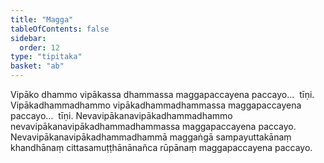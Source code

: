```yaml
---
title: "Magga"
tableOfContents: false
sidebar:
  order: 12
type: "tipitaka"
basket: "ab"
---
```



<DynamicBreadcrumb />

<Division number="113">

<Paragraph number="2380">
Vipāko dhammo vipākassa dhammassa maggapaccayena paccayo…  tīṇi. Vipākadhammadhammo vipākadhammadhammassa maggapaccayena paccayo…  tīṇi. Nevavipākanavipākadhammadhammo nevavipākanavipākadhammadhammassa maggapaccayena paccayo. Nevavipākanavipākadhammadhammā maggaṅgā sampayuttakānaṃ khandhānaṃ cittasamuṭṭhānānañca rūpānaṃ maggapaccayena paccayo.
</Paragraph>
</Division>
